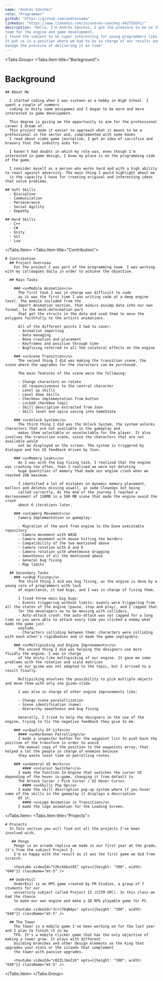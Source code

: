 ```yaml
---
name: "Andrés Sánchez"
role: "Programmer"
github: "https://github.com/andreusama"
linkedin: "https://www.linkedin.com/in/andres-sanchez-942759241/"
description: "Hello, I'm Andrés Sánchez, I got the pleasure to be on the programming 
team for the engine and game development, 
I found the subject to be super interesting for young programmers like us because
It put us in a position where we had to be in charge of our results and 
manage the pressure of delivering it on time"
---
```


<Tabs.Group>
  <Tabs.Item title="Background">

  # Background
    ## About Me
    
      I started coding when I was sixteen as a hobby in High School. I spent a couple of summers 
      coding in Unity some minigames and I began to be more and more interested in game development.
      
      This degree is giving me the opportunity to aim for the professional career I dream of.
      This project made it easier to approach what it means to be a professional in the sector and, complemented with some books 
      I read about video game journalism, I got an idea of ​​sacrifice and bravery that the industry asks for.

      I haven't had doubts in which my role was, even though I'm interested in game design, I know my place is on the programming side of the game.

      I consider myself as a person who works hard and with a high ability to react against adversity. The main thing I would highlight about me 
      is the capacity I have for creating original and interesting ideas that solve problems.
    
    ## Soft Skills
      - Discipline
      - Communication
      - Perseverance
      - Social Agility
      - Empathy

    ## Hard Skills
      - C++
      - C#
      - Unity
      - Git
      - Lua

  </Tabs.Item>
  <Tabs.Item title="Contribution">

    # Contribution
      ## Project Overview
        For the project I was part of the programming team. I was working with my colleagues daily in order to achieve the objective. 

      ## Main Tasks

        ### <u>Module Animation</u>
          The first task I was in charge was difficult to code
          as it was the first time I was writing code at a deep engine level. The module included from the 
          Import Animation section, that mimics assimp data into our own format, to the mesh-deformation part
          that got the structs in the data and used them to move the polygons faithfully to the artists animations.

          All of the different points I had to cover:
          - Animation importing
          - Data managing
          - Bone creation and placement
          - Keyframes and position through time 
          - Bugfixing referred to all the colateral effects on the engine

        ### <u>Scene Transition</u>
          The second thing I did was making the transition scene, the scene where the upgrades for the characters can be purchased.

          The main features of the scene were the following:

          - Change characters on rotate
          - UI responsiveness to the central character 
          - Level up skills
          - Level down Skills
          - Checkbox implementation from button
          - Locked checkbox logic
          - Skill description extracted from Json
          - Skill level and spice saving into GameState

        ### <u>Unlock System</u>
          The third thing I did was the Unlock System, the system unlocks characters that are not available in the gameplay and 
          makes them selectable or unselectable for the player. It also involves the transition scene, since the characters that are not available would 
          not be displayed on the screen. The system is triggered by dialogue and has UI feedback driven by Json.

        ### <u>Memory Leaks</u>
          As I was with the bug fixing task, I realized that the engine was crashing too often, then I realised we were not deleting 
          huge quantities of memory that made our engine crash when we reached 2GB maximum.
          
          I identified a lot of mistakes on dynamic memory placement, mallocs and deletes missing aswell, as some CleanUps not being
          called correctly. At the end of the journey I reached a decreasement of 150MB in a 500 MB scene that made the engine avoid the crash 
          about 6 iterations later.

        ### <u>Camera Movement</u>
          Camera Implementation in gameplay:

          - Migration of the work from engine to the Dune executable repository
          - Camera movement with WASD
          - Camera movement with mouse hitting the borders
          - Compatibility of the two mentioned above 
          - Camera rotation with Q and E
          - Camera rotation with wheelmouse dragging
          - Smoothness of all the mentioned above
          - General bug fixing
          - Map limits 

      ## Secondary Tasks
        ### <u>Bug Fixing</u>
          The third thing I did was bug fixing, as the engine is done by a young core of programmers with lack
          of experience, it had bugs, and I was in charge of fixing them.

          I fixed three main big bugs:
          - Events triggering without limits: events were triggering from all the states of the engine (pause, stop and play), and I capped that 
          for the developers no to be messing with colliders.
          - Auto-attack crash: the auto-attack was not capped for a long time so you were able to attack every time you clicked a enemy what made the game just 
          explode.
          - Characters colliding between them: characters were colliding with each other's rigidbodies and it made the game unplayable.

        ### <u>Multipicking and Engine Improvements</u>
          The second thing I did was helping the designers use more fluidly the engine. I was in charge
          of the Unity-like multipicking of our engine. It gave me some problems with the rotation and scale matrices
          as our gizmo was not adapted to the topic, but I arrived to a result finally.

          Multipicking envolves the possibility to pick multiple objects and move them with only one gizmo-slide.

          I was also in charge of other engine improvements like:
          
          - Change scene paralellization
          - Scene identification (name)
          - Hierarchy smoothness and bug fixing

          Generally, I tried to help the designers in the use of the engine, trying to fix the negative feedback they give to me. 

        ### <u>Quality Of Life</u>
          #### <u>Harkonen Patrolling</u>
          I made a inspector button for the waypoint list to push back the position of the transform in order to avoid
          the manual copy of the position to the waypoints array, that helped a lot the people in charge of enemies because 
          they waste least time on patrolling routes. 

        ### <u>General UI Work</u>
            #### <u>Cursor Switcher</u>
          I made the function In-Engine that switches the cursor UI depending of the hover in-game, changing it from default to
          The Attack Cursor / Pick Cursor / UI Hover Cursor. 
            #### <u>Skills Pop Up</u>
          I made the skill description pop-up system where if you hover some of the skills in the gameplay it displays a description
          Of it. 
            #### <u>Logo Animation in Transition</u>
          I made the logo animation for the Loading Screen. 
          

  </Tabs.Item>
  <Tabs.Item title="Projects">

    # Projects
      In this section you will find out all the projects I've been involved with.

       ## Pengo
        Pengo is an arcade replica we made in our first year at the grade, it's from the subject Project I.
        I'm so happy with the result as it was the first game we did from scratch.

        <Youtube videoId="YZkckbkut8I" opts={{height: "390", width: "640"}} className="mt-5" />

      ## UnderEvil
        UnderEvil is an RPG game created by FM Studios, a group of 7 students for our
        university subject called Project II (CITM UPC). In this class we had the chance
        to make our own engine and make a 2D RPG playable game for PC.

        <Youtube videoId="Jcrc76qN4ps" opts={{height: "390", width: "640"}} className="mt-5" />

      ## The Tower
        The Tower is a mobile game I've been working on for the last year and I plan to finish it in my
        TFG. It's a mobile clicker game that has the only objective of making a tower grow. It plays with different
        building branches and other design elements as the king that upgrades your stats or the islands that complement
        the tower with passive upgrades.

        <Youtube videoId="c02ZLJmoZz0" opts={{height: "390", width: "640"}} className="mt-5" />

  </Tabs.Item>
</Tabs.Group>
